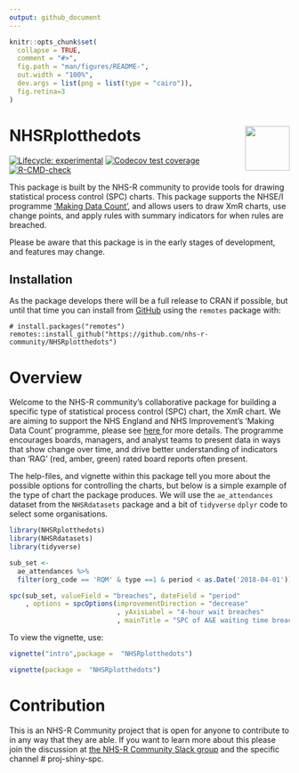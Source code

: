 ```yaml
---
output: github_document
---
```


<!-- README.md is generated from README.Rmd. Please edit that file -->

```r
knitr::opts_chunk$set(
  collapse = TRUE,
  comment = "#>",
  fig.path = "man/figures/README-",
  out.width = "100%",
  dev.args = list(png = list(type = "cairo")),
  fig.retina=3
)
```

# NHSRplotthedots <a alt="NHS-R Community's logo" href='https://nhsrcommunity.com/'><img src='man/figures/logo.png' align="right" height="80" /></a>

<!-- badges: start -->
[![Lifecycle: experimental](https://img.shields.io/badge/lifecycle-experimental-orange.svg)](https://www.tidyverse.org/lifecycle/#experimental)
[![Codecov test coverage](https://codecov.io/gh/nhs-r-community/NHSRplotthedots/branch/main/graph/badge.svg)](https://codecov.io/gh/nhs-r-community/NHSRplotthedots?branch=main)
[![R-CMD-check](https://github.com/nhs-r-community/NHSRplotthedots/workflows/R-CMD-check/badge.svg)](https://github.com/nhs-r-community/NHSRplotthedots/actions)
<!-- badges: end -->

This package is built by the NHS-R community to provide tools for drawing statistical process control (SPC) charts. This package supports the NHSE/I programme ['Making Data Count'](https://www.england.nhs.uk/a-focus-on-staff-health-and-wellbeing/publications-and-resources/making-data-count/), and allows users to draw XmR charts, use change points, and apply rules with summary indicators for when rules are breached.

Please be aware that this package is in the early stages of development, and features may change.

## Installation

As the package develops there will be a full release to CRAN if possible, but until that time you can install from [GitHub](https://github.com/) using the `remotes` package  with:

```r.
# install.packages("remotes")
remotes::install_github("https://github.com/nhs-r-community/NHSRplotthedots")
```

# Overview


Welcome to the NHS-R community's collaborative package for building a specific type of statistical process control (SPC) chart, the XmR chart.  We are aiming to support the NHS England and NHS Improvement's 'Making Data Count' programme, please see <a href="https://www.england.nhs.uk/a-focus-on-staff-health-and-wellbeing/publications-and-resources/making-data-count/"> here </a> for more details.  The programme encourages boards, managers, and analyst teams to present data in ways that show change over time, and drive better understanding of indicators than 'RAG' (red, amber, green) rated board reports often present.

The help-files, and vignette within this package tell you more about the possible options for controlling the charts, but below is a simple example of the type of chart the package produces.  We will use the `ae_attendances` dataset from the `NHSRdatasets` package and a bit of `tidyverse` `dplyr` code to select some organisations.

```r
library(NHSRplotthedots)
library(NHSRdatasets)
library(tidyverse)

sub_set <- 
  ae_attendances %>% 
  filter(org_code == 'RQM' & type ==1 & period < as.Date('2018-04-01'))

spc(sub_set, valueField = "breaches", dateField = "period"
    , options = spcOptions(improvementDirection = "decrease"
                           , yAxisLabel = "4-hour wait breaches"
                           , mainTitle = "SPC of A&E waiting time breaches for RQM"))

```


To view the vignette, use:

```r
vignette("intro",package =  "NHSRplotthedots")

vignette(package =  "NHSRplotthedots")

```


# Contribution

This is an NHS-R Community project that is open for anyone to contribute to in any way that they are able. If you want to learn more about this please join the discussion at [the NHS-R Community Slack group](https://nhsrcommunity.slack.com/) and the specific channel # proj-shiny-spc. 
